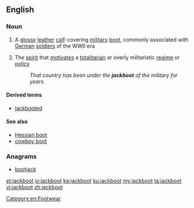 ==English==
{{wikipedia}}
===Noun===
{{en-noun}}
# A [[glossy]] [[leather]] [[calf]]-covering [[military]] [[boot]], commonly associated with [[German]] [[soldier]]s of the WWII era
# {{context|informal}} The [[spirit]] that [[motivate]]s a [[totalitarian]] or overly militaristic [[regime]] or [[policy]]
#:''That country has been under the '''jackboot''' of the military for years.''

====Derived terms====
* [[jackbooted]]

====See also====
* [[Hessian boot]]
* [[cowboy boot]]

===Anagrams===
* [[bootjack#English|bootjack]]

[[Category:en:Footwear]]

[[et:jackboot]]
[[io:jackboot]]
[[ka:jackboot]]
[[ku:jackboot]]
[[my:jackboot]]
[[ta:jackboot]]
[[vi:jackboot]]
[[zh:jackboot]]